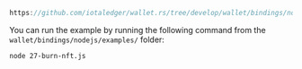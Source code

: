 ```js reference
https://github.com/iotaledger/wallet.rs/tree/develop/wallet/bindings/nodejs/examples/27-burn-nft.js
```

You can run the example by running the following command from the `wallet/bindings/nodejs/examples/` folder:

```bash
node 27-burn-nft.js
```
